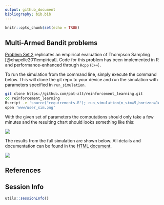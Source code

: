 ```yaml
---
output: github_document
bibliography: bib.bib
---
```


```r
knitr::opts_chunk$set(echo = TRUE)
```

## Multi-Armed Bandit problems

[Problem Set 2](ps2_answers.html) replicates an empirical evaluation of Thompson Sampling [@chapelle2011empirical]. Code for this problem has been implemented in R and performance-enhanced through `Rcpp` (`C++`).

To run the simulation from the command line, simply execute the command below. This will clone the git repo to your device and run the simulation with parameters specified in `run_simulation`.

```bash
git clone https://github.com/pat-alt/reinforcement_learning.git
cd reinforcement_learning
Rscript -e 'source("requirements.R"); run_simulation(n_sim=5,horizon=1e6,update_every = 100)'  
open 'www/user_sim.png'
```

With the given set of parameters the computations should only take a few minutes and the resulting chart should looks something like this:

![](www/user_sim.png)

The results from the full simulation are shown below. All details and documentation can be found in the [HTML document](ps2_answers.html).

![](www/ps1_sim.png)

## References

<div id="refs"></div>

## Session Info

```r
utils::sessionInfo()
```


